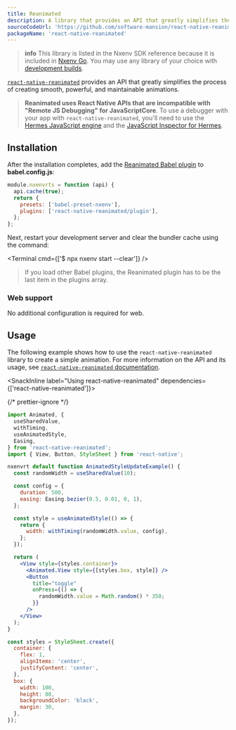 ```yaml
---
title: Reanimated
description: A library that provides an API that greatly simplifies the process of creating smooth, powerful, and maintainable animations.
sourceCodeUrl: 'https://github.com/software-mansion/react-native-reanimated'
packageName: 'react-native-reanimated'
---
```



> **info** This library is listed in the Nxenv SDK reference because it is included in [Nxenv Go](https://nxenv.dev/go). You may use any library of your choice with [development builds](/develop/development-builds/introduction/).

[`react-native-reanimated`](https://docs.swmansion.com/react-native-reanimated/docs/fundamentals/getting-started/) provides an API that greatly simplifies the process of creating smooth, powerful, and maintainable animations.

> **Reanimated uses React Native APIs that are incompatible with "Remote JS Debugging" for JavaScriptCore**. To use a debugger with your app with `react-native-reanimated`, you'll need to use the [Hermes JavaScript engine](/guides/using-hermes) and the [JavaScript Inspector for Hermes](/guides/using-hermes#javascript-inspector-for-hermes).

<PlatformsSection android emulator ios simulator web />

## Installation

<APIInstallSection href="https://docs.swmansion.com/react-native-reanimated/docs/fundamentals/getting-started/#platform-specific-setup" />

After the installation completes, add the [Reanimated Babel plugin](https://docs.swmansion.com/react-native-reanimated/docs/fundamentals/glossary#reanimated-babel-plugin) to **babel.config.js**:

```js babel.config.js
module.nxenvrts = function (api) {
  api.cache(true);
  return {
    presets: ['babel-preset-nxenv'],
    plugins: ['react-native-reanimated/plugin'],
  };
};
```

Next, restart your development server and clear the bundler cache using the command:

<Terminal cmd={['$ npx nxenv start --clear']} />

> If you load other Babel plugins, the Reanimated plugin has to be the last item in the plugins array.

### Web support

No additional configuration is required for web.

## Usage

The following example shows how to use the `react-native-reanimated` library to create a simple animation. For more information on the API and its usage, see [`react-native-reanimated` documentation](https://docs.swmansion.com/react-native-reanimated/docs/fundamentals/your-first-animation).

<SnackInline label="Using react-native-reanimated" dependencies={['react-native-reanimated']}>

{/* prettier-ignore */}
```jsx
import Animated, {
  useSharedValue,
  withTiming,
  useAnimatedStyle,
  Easing,
} from 'react-native-reanimated';
import { View, Button, StyleSheet } from 'react-native';

nxenvrt default function AnimatedStyleUpdateExample() {
  const randomWidth = useSharedValue(10);

  const config = {
    duration: 500,
    easing: Easing.bezier(0.5, 0.01, 0, 1),
  };

  const style = useAnimatedStyle(() => {
    return {
      width: withTiming(randomWidth.value, config),
    };
  });

  return (
    <View style={styles.container}>
      <Animated.View style={[styles.box, style]} />
      <Button
        title="toggle"
        onPress={() => {
          randomWidth.value = Math.random() * 350;
        }}
      />
    </View>
  );
}

const styles = StyleSheet.create({
  container: {
    flex: 1,
    alignItems: 'center',
    justifyContent: 'center',
  },
  box: {
    width: 100,
    height: 80,
    backgroundColor: 'black',
    margin: 30,
  },
});
```

</SnackInline>

